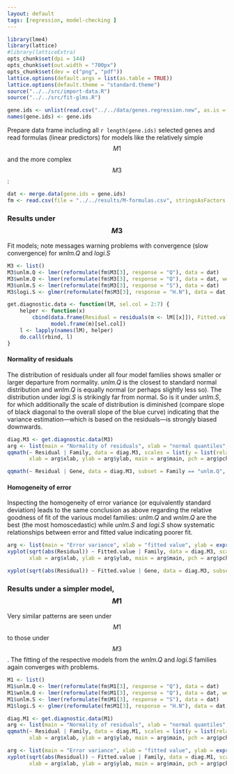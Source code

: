 ```yaml
---
layout: default
tags: [regression, model-checking ]
---
```


```r
library(lme4)
library(lattice)
#library(latticeExtra)
opts_chunk$set(dpi = 144)
opts_chunk$set(out.width = "700px")
opts_chunk$set(dev = c("png", "pdf"))
lattice.options(default.args = list(as.table = TRUE))
lattice.options(default.theme = "standard.theme")
source("../../src/import-data.R")
source("../../src/fit-glms.R")
```

```r
gene.ids <- unlist(read.csv("../../data/genes.regression.new", as.is = TRUE))
names(gene.ids) <- gene.ids
```

Prepare data frame including all `r length(gene.ids)` selected genes and read formulas (linear predictors) for models like the relatively simple $$M1$$ and the more complex $$M3$$:

```r
dat <- merge.data(gene.ids = gene.ids)
fm <- read.csv(file = "../../results/M-formulas.csv", stringsAsFactors = FALSE)
```

### Results under $$M3$$

Fit models; note messages warning problems with convergence (slow convergence) for *wnlm.Q* and *logi.S*

```r
M3 <- list()
M3$unlm.Q <- lmer(reformulate(fm$M3[3], response = "Q"), data = dat)
M3$wnlm.Q <- lmer(reformulate(fm$M3[3], response = "Q"), data = dat, weights = N)
M3$unlm.S <- lmer(reformulate(fm$M3[3], response = "S"), data = dat)
M3$logi.S <- glmer(reformulate(fm$M3[3], response = "H.N"), data = dat, family = binomial)
```

```r
get.diagnostic.data <- function(lM, sel.col = 2:7) {
    helper <- function(x)
        cbind(data.frame(Residual = residuals(m <- lM[[x]]), Fitted.value = predict(m), Family = x),
              model.frame(m)[sel.col])
    l <- lapply(names(lM), helper)
    do.call(rbind, l)
}
```

#### Normality of residuals

The distribution of residuals under all four model families shows smaller or larger departure from normality.  *unlm.Q* is the closest to standard normal distribution and *wnlm.Q* is equally normal (or perhaps slightly less so).  The distribution under *logi.S* is strikingly far from normal.  So is it under *unlm.S*, for which additionally the scale of distribution is diminished (compare slope of black diagonal to the overall slope of the blue curve) indicating that the variance estimation---which is based on the residuals---is strongly biased downwards.

```r
diag.M3 <- get.diagnostic.data(M3)
arg <- list(main = "Normality of residuals", xlab = "normal quantiles", ylab = "empirical quantiles", pch = "+")
qqmath(~ Residual | Family, data = diag.M3, scales = list(y = list(relation = "free")),
       xlab = arg$xlab, ylab = arg$ylab, main = arg$main, pch = arg$pch, abline = c(0, 1))
```

```r
qqmath(~ Residual | Gene, data = diag.M3, subset = Family == "unlm.Q", xlab = arg$xlab, ylab = arg$ylab, main = paste(arg$main, ": unlm.Q"), pch = arg$pch, abline = c(0, 1))
```

#### Homogeneity of error

Inspecting the homogeneity of error variance (or equivalently standard deviation) leads to the same conclusion as above regarding the relative goodness of fit of the various model families:  *unlm.Q* and *wnlm.Q* are the best (the most homoscedastic) while *unlm.S* and *logi.S* show systematic relationships between error and fitted value indicating poorer fit.

```r
arg <- list(main = "Error variance", xlab = "fitted value", ylab = expression(sqrt(residual)), pch = "+")
xyplot(sqrt(abs(Residual)) ~ Fitted.value | Family, data = diag.M3, scales = list(relation = "free"),
       xlab = arg$xlab, ylab = arg$ylab, main = arg$main, pch = arg$pch)
```

```r
xyplot(sqrt(abs(Residual)) ~ Fitted.value | Gene, data = diag.M3, subset = Family == "unlm.Q", scales = list(x = list(relation = "free", draw = FALSE)), xlab = arg$xlab, ylab = arg$ylab, main = paste(arg$main, ": unlm.Q"), pch = arg$pch)
```

### Results under a simpler model, $$M1$$

Very similar patterns are seen under $$M1$$ to those under $$M3$$.  The fitting of the respective models from the *wnlm.Q* and *logi.S* families again converges with problems.

```r
M1 <- list()
M1$unlm.Q <- lmer(reformulate(fm$M1[3], response = "Q"), data = dat)
M1$wnlm.Q <- lmer(reformulate(fm$M1[3], response = "Q"), data = dat, weights = N)
M1$unlm.S <- lmer(reformulate(fm$M1[3], response = "S"), data = dat)
M1$logi.S <- glmer(reformulate(fm$M1[3], response = "H.N"), data = dat, family = binomial)
```

```r
diag.M1 <- get.diagnostic.data(M1)
arg <- list(main = "Normality of residuals", xlab = "normal quantiles", ylab = "empirical quantiles", pch = "+")
qqmath(~ Residual | Family, data = diag.M1, scales = list(y = list(relation = "free")),
       xlab = arg$xlab, ylab = arg$ylab, main = arg$main, pch = arg$pch, abline = c(0, 1))
```

```r
arg <- list(main = "Error variance", xlab = "fitted value", ylab = expression(sqrt(residual)), pch = "+")
xyplot(sqrt(abs(Residual)) ~ Fitted.value | Family, data = diag.M1, scales = list(relation = "free"),
       xlab = arg$xlab, ylab = arg$ylab, main = arg$main, pch = arg$pch)
```
